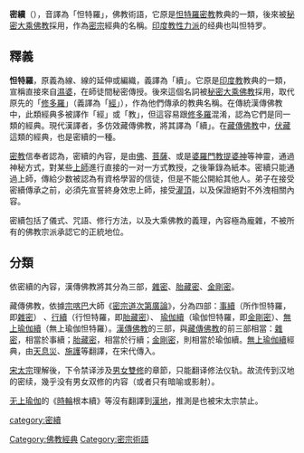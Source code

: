 '''密續'''（{{lang-en|Tantras}}），音譯為「怛特羅」，佛教術語，它原是[[怛特羅密教|怛特羅密教]]教典的一類，後來被[[秘密大乘佛教|秘密大乘佛教]]採用，作為[[密宗|密宗]]經典的名稱。[[印度教|印度教]][[性力派|性力派]]的经典也叫怛特罗。

== 釋義 ==
'''怛特羅'''，原義為線、線的延伸或編織，義譯為「續」。它原是[[印度教|印度教]]教典的一類，宣稱直接來自[[濕婆|濕婆]]，在師徒間秘密傳授。後來這個名詞被[[秘密大乘佛教|秘密大乘佛教]]採用，取代原先的「[[修多羅|修多羅]]」（義譯為「[[經藏|經]]」），作為他們傳承的教典名稱。在傳統漢傳佛教中，此類經典多被譯作「經」或「教」，但這容易跟[[修多羅|修多羅]]混淆，認為它們是同一類的經典。現代漢譯者，多仿效藏傳佛教，將其譯為「續」。在[[藏傳佛教|藏傳佛教]]中，[[伏藏|伏藏]]這類的經典，也是密續的一種。

[[密教|密教]]信奉者認為，密續的內容，是由[[佛|佛]]、[[菩薩|菩薩]]、或是[[婆羅門教|婆羅門教]][[提婆神|提婆神]]等神靈，通過神秘方式，對某些[[上師|上師]]進行直接的一对一方式教授，之後筆錄為紙本。密續只能通過上師，傳給少数被認為有資格學習的信徒，但是不能公開給其他人。弟子在接受密續傳承之前，必須先宣誓終身效忠上師，接受[[灌頂|灌頂]]，以及保證絕對不外洩相關內容。

密續包括了儀式、咒語、修行方法，以及大乘佛教的義理，內容極為龐雜，不被所有的佛教宗派承認它的正統地位。

== 分類 ==
依密續的內容，漢傳佛教將其分為三部，[[雜密|雜密]]、[[胎藏密|胎藏密]]、[[金剛密|金剛密]]。

藏傳佛教，依據[[宗喀巴|宗喀巴]]大師《[[密宗道次第廣論|密宗道次第廣論]]》，分為四部：[[事續|事續]]（所作怛特羅，即[[雜密|雜密]]） 、[[行續|行續]]（行怛特羅，即[[胎藏密|胎藏密]]）、 [[瑜伽續|瑜伽續]]（瑜伽怛特羅，即[[金剛密|金剛密]]）、[[無上瑜伽續|無上瑜伽續]]（無上瑜伽怛特羅）。[[漢傳佛教|漢傳佛教]]的三部，與[[藏傳佛教|藏傳佛教]]的前三部相當：[[雜密|雜密]]，相當於事續；[[胎藏密|胎藏密]]，相當於行續；[[金剛密|金剛密]]，則相當於瑜伽續。[[無上瑜伽續|無上瑜伽續]]經典，由[[天息災|天息災]]、[[施護|施護]]等翻譯，在宋代傳入。

[[宋太宗|宋太宗]]理解後，下令禁译涉及[[男女雙修|男女雙修]]的章節，只能翻译修法仪轨。故流传到汉地的密续，幾乎没有男女双修的内容（或者只有暗喻或影射）。

[[无上瑜伽|无上瑜伽]]的《[[時輪|時輪]]根本續》等沒有翻譯到[[漢地|漢地]]，推測是也被宋太宗禁止。

{{密宗}}
{{DEFAULTSORT:Tantra}}
[[Category:佛教經典|Category:佛教經典]]
[[Category:密宗術語|Category:密宗術語]]
[[category:密續|category:密續]]